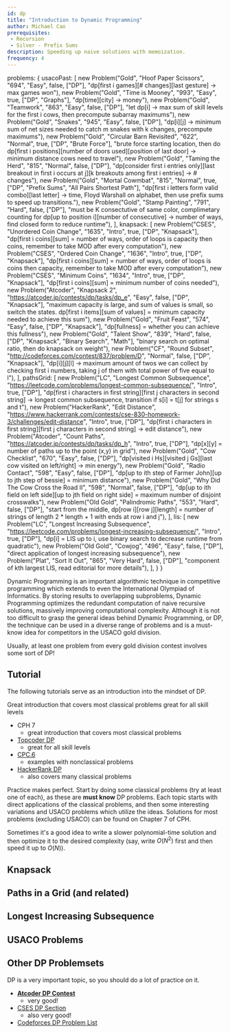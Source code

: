```yaml
---
id: dp
title: "Introduction to Dynamic Programming"
author: Michael Cao
prerequisites: 
 - Recursion
 - Silver - Prefix Sums
description: Speeding up naive solutions with memoization.
frequency: 4
---
```



  problems: {
    usacoPast: [
      new Problem("Gold", "Hoof Paper Scissors", "694", "Easy", false, ["DP"], "dp[first i games][# changes][last gesture] -> max games won"),
      new Problem("Gold", "Time is Mooney", "993", "Easy", true, ["DP", "Graphs"], "dp[time][city] -> money"),
      new Problem("Gold", "Teamwork", "863", "Easy", false, ["DP"], "let dp[i] -> max sum of skill levels for the first i cows, then precompute subarray maximums"),
      new Problem("Gold", "Snakes", "945", "Easy", false, ["DP"], "dp[i][j] -> minimum sum of net sizes needed to catch m snakes with k changes, precompute maximums"),
      new Problem("Gold", "Circular Barn Revisited", "622", "Normal", true, ["DP", "Brute Force"], "brute force starting location, then do dp[first i positions][number of doors used][position of last door] ->  minimum distance cows need to travel"),
      new Problem("Gold", "Taming the Herd", "815", "Normal", false, ["DP"], "dp[consider first i entries only][last breakout in first i occurs at j][k breakouts among first i entries] -> # changes"),
      new Problem("Gold", "Mortal Cowmbat", "815", "Normal", true, ["DP", "Prefix Sums", "All Pairs Shortest Path"], "dp[first i letters form valid combo][last letter] -> time, Floyd Warshall on alphabet, then use prefix sums to speed up transitions."),
      new Problem("Gold", "Stamp Painting", "791", "Hard", false, ["DP"], "must be K consectutive of same color, complimetary counting for dp[up to position i][number of consecutive] -> number of ways, find closed form to reduce runtime"),
    ],
    knapsack: [
      new Problem("CSES", "Unordered Coin Change", "1635", "Intro", true, ["DP", "Knapsack"], "dp[first i coins][sum] = number of ways, order of loops is capacity then coins, remember to take MOD after every computation"),
      new Problem("CSES", "Ordered Coin Change", "1636", "Intro", true, ["DP", "Knapsack"], "dp[first i coins][sum] = number of ways, order of loops is coins then capacity, remember to take MOD after every computation"),
      new Problem("CSES", "Minimum Coins", "1634", "Intro", true, ["DP", "Knapsack"], "dp[first i coins][sum] = minimum number of coins needed"),
      new Problem("Atcoder", "Knapsack 2", "https://atcoder.jp/contests/dp/tasks/dp_e", "Easy", false, ["DP", "Knapsack"], "maximum capacity is large, and sum of values is small, so switch the states. dp[first i items][sum of values] = minimum capacity needed to achieve this sum"),
      new Problem("Gold", "Fruit Feast", "574", "Easy", false, ["DP", "Knapsack"], "dp[fullness] = whether you can achieve this fullness"),
      new Problem("Gold", "Talent Show", "839", "Hard", false, ["DP", "Knapsack", "Binary Search", "Math"], "binary search on optimal ratio, then do knapsack on weight"),
      new Problem("CF", "Round Subset", "http://codeforces.com/contest/837/problem/D", "Normal", false, ["DP", "Knapsack"], "dp[i][j][l] -> maximum amount of twos we can collect by checking first i numbers, taking j of them with total power of five equal to l"),
    ],
    pathsGrid: [
      new Problem("LC", "Longest Common Subsequence", "https://leetcode.com/problems/longest-common-subsequence/", "Intro", true, ["DP"], "dp[first i characters in first string][first j characters in second string] -> longest common subsequence, transition if s[i] = t[j] for strings s and t"),
      new Problem("HackerRank", "Edit Distance", "https://www.hackerrank.com/contests/cse-830-homework-3/challenges/edit-distance", "Intro", true, ["DP"], "dp[first i characters in first string][first j characters in second string] -> edit distance"),
      new Problem("Atcoder", "Count Paths", "https://atcoder.jp/contests/dp/tasks/dp_h", "Intro", true, ["DP"], "dp[x][y] = number of paths up to the point (x,y) in grid"),
      new Problem("Gold", "Cow Checklist", "670", "Easy", false, ["DP"], "dp[visited i Hs][visited j Gs][last cow visited on left/right] -> min energy"),
      new Problem("Gold", "Radio Contact", "598", "Easy", false, ["DP"], "dp[up to ith step of Farmer John][up to jth step of bessie] = minimum distance"),
      new Problem("Gold", "Why Did The Cow Cross the Road II", "598", "Normal", false, ["DP"], "dp[up to ith field on left side][up to jth field on right side] = maximum number of disjoint crosswalks"),
      new Problem("Old Gold", "Palindromic Paths", "553", "Hard", false, ["DP"], "start from the middle, dp[row i][row j][length] = number of strings of length 2 * length + 1 with ends at row i and j"),
    ],
    lis: [
      new Problem("LC", "Longest Increasing Subsequence", "https://leetcode.com/problems/longest-increasing-subsequence/", "Intro", true, ["DP"], "dp[i] = LIS up to i, use binary search to decrease runtime from quadratic"),
      new Problem("Old Gold", "Cowjog", "496", "Easy", false, ["DP"], "direct application of longest increasing subsequence"),
      new Problem("Plat", "Sort It Out", "865", "Very Hard", false, ["DP"], "component of kth largest LIS, read editorial for more details"),
    ],
  }
}

Dynamic Programming is an important algorithmic technique in competitive programming which extends to even the International Olympiad of Informatics. By storing results to overlapping subproblems, Dynamic Programming optimizes the redundant computation of naive recursive solutions, massively improving computational complexity. Although it is not too difficult to grasp the general ideas behind Dynamic Programming, or DP, the technique can be used in a diverse range of problems and is a must-know idea for competitors in the USACO gold division.

<info-block title="Contest Tip">

Usually, at least one problem from every gold division contest involves some sort of DP!

</info-block>

## Tutorial

The following tutorials serve as an introduction into the mindset of DP.

<resources>
  <resource source="CPH" title="CPH 7" starred>Great introduction that covers most classical problems</resource>
  <resource source="Topcoder" title="DP from Novice to Advanced">great for all skill levels</resource>
</resources>

 - CPH 7 
   - great introduction that covers most classical problems
 - [Topcoder DP](https://www.topcoder.com/community/competitive-programming/tutorials/dynamic-programming-from-novice-to-advanced/)
   - great for all skill levels
 - [CPC.6](https://github.com/SuprDewd/T-414-AFLV/tree/master/06_dynamic_programming)
   - examples with nonclassical problems
 - [HackerRank DP](https://www.hackerrank.com/topics/dynamic-programming)
   - also covers many classical problems

Practice makes perfect. Start by doing some classical problems (try at least one of each), as these are **must know** DP problems. Each topic starts with direct applications of the classical problems, and then some interesting variations and USACO problems which utilize the ideas. Solutions for most problems (excluding USACO) can be found on Chapter 7 of CPH.

<info-block title="Pro Tip">

Sometimes it's a good idea to write a slower polynomial-time solution and then optimize it to the desired complexity (say, write $O(N^2)$ first and then speed it up to $O(N)$).

</info-block>

## Knapsack

<problems-list problems={metadata.problems.knapsack} />

## Paths in a Grid (and related)

<problems-list problems={metadata.problems.pathsGrid} />

## Longest Increasing Subsequence

<problems-list problems={metadata.problems.lis} />

## USACO Problems

<problems-list problems={metadata.problems.usacoPast} />

## Other DP Problemsets 

DP is a very important topic, so you should do a lot of practice on it.

 - [**Atcoder DP Contest**](https://atcoder.jp/contests/dp/tasks)
   - very good!
 - [CSES DP Section](https://cses.fi/problemset/list/)
   - also very good!
 - [Codeforces DP Problem List](http://codeforces.com/blog/entry/325)


